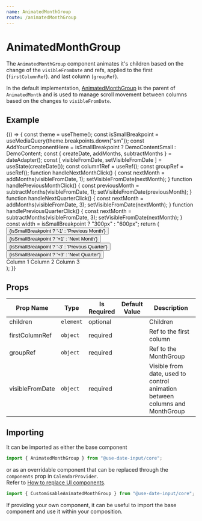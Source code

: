 ```yaml
---
name: AnimatedMonthGroup
route: /animatedMonthGroup
---
```


# AnimatedMonthGroup
The `AnimatedMonthGroup` component animates it's children based on the change of the `visibleFromDate` and refs, applied to the first (`firstColumnRef`). and last column (`groupRef`).

In the default implementation, [AnimatedMonthGroup](https://mark-tate.github.io/use-date-input/animatedMonthGroup) is the parent of `AnimatedMonth` and is used to manage
scroll movement between columns based on the changes to `visibleFromDate`.

## Example
<Playground>
{() => {
    const theme = useTheme();
    const isSmallBreakpoint = useMediaQuery(theme.breakpoints.down("sm"));
    const AddYourComponentHere = isSmallBreakpoint ? DemoContentSmall : DemoContent; 
    const { createDate, addMonths, subtractMonths } = dateAdapter();
    const [ visibleFromDate, setVisibleFromDate ] = useState(createDate());
    const column1Ref = useRef();
    const groupRef = useRef();
    function handleNextMonthClick() {
        const nextMonth = addMonths(visibleFromDate, 1);
        setVisibleFromDate(nextMonth);
    }
    function handlePreviousMonthClick() {
        const previousMonth = subtractMonths(visibleFromDate, 1);
        setVisibleFromDate(previousMonth);
    }
    function handleNextQuarterClick() {
        const nextMonth = addMonths(visibleFromDate, 3);
        setVisibleFromDate(nextMonth);
    }
    function handlePreviousQuarterClick() {
        const nextMonth = subtractMonths(visibleFromDate, 3);
        setVisibleFromDate(nextMonth);
    }
    const width = isSmallBreakpoint ? "300px" : "600px";
    return (
        <CalendarProvider adapter={dateAdapter} numOfColumns={3}>
            <ButtonBar>
                <Button onClick={handlePreviousMonthClick}>{isSmallBreakpoint ? '-1' : 'Previous Month'}</Button>              
                <Button onClick={handleNextMonthClick}>{isSmallBreakpoint ? '+1' : 'Next Month'}</Button>
                <Button onClick={handlePreviousQuarterClick}>{isSmallBreakpoint ? '-3' : 'Prevous Quarter'}</Button>
                <Button onClick={handleNextQuarterClick}>{isSmallBreakpoint ? '+3' : 'Next Quarter'}</Button>
            </ButtonBar>
            <div style={{ width }}>
                <AnimatedMonthGroup firstColumnRef={column1Ref} groupRef={groupRef} visibleFromDate={visibleFromDate}>
                    <div ref={groupRef}>
                        <AddYourComponentHere style={{display: "inline-flex"}} ref={column1Ref}>Column 1</AddYourComponentHere>
                        <AddYourComponentHere style={{display: "inline-flex"}} >Column 2</AddYourComponentHere>
                        <AddYourComponentHere style={{display: "inline-flex"}} >Column 3</AddYourComponentHere>
                    </div>
                </AnimatedMonthGroup>
            </div>
        </CalendarProvider>
    );
}}
</Playground>

## Props
| Prop Name | Type | Is Required | Default Value | Description |
|-|-|-|-|-|
| children| `element`| optional| | Children|
| firstColumnRef| `object`| required| | Ref to the first column|
| groupRef| `object`| required| | Ref to the MonthGroup|
| visibleFromDate| `object`| required| | Visible from date, used to control animation between columns and MonthGroup|

## Importing
It can be imported as either the base component

```javascript
import { AnimatedMonthGroup } from "@use-date-input/core";
```

or as an overridable component that can be replaced through the `components` prop in `CalendarProvider`.  
Refer to [How to replace UI components](https://mark-tate.github.io/use-date-input/theming#how-to-replace-ui-components).

```javascript
import { CustomisableAnimatedMonthGroup } from "@use-date-input/core";
```

If providing your own component, it can be useful to import the base component and use it within your composition.  
